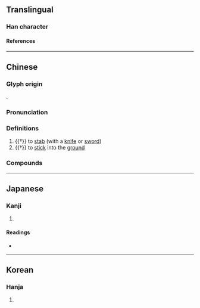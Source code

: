 {{character info}}
==Translingual==

===Han character===
{{Han char|rn=18|rad=刀|as=08|sn=10|four=52000|canj=JNLN|ids=⿰事刂}}

====References====
{{Han ref|kx=0141.100|dkj=02041|dj=0320.160|hdz=10343.160|uh=525A}}

----

==Chinese==
{{zh-forms|alt=事,倳,𨧫}}

===Glyph origin===
{{Han etym}}
{{Han compound|事|刀|ls=psc|c1=p|c2=s|t2=knife; sword}}.

===Pronunciation===
{{zh-pron
|m=zì
|c=zi3,zi6
|mc=y
|oc=y
|cat=v
|ma=y
}}

===Definitions===
{{zh-hanzi}}

# {{†}} to [[stab]] (with a [[knife]] or [[sword]])
# {{†}} to [[stick]] into the [[ground]]

===Compounds===
{{zh-der|剚刃敵人}}

----

==Japanese==

===Kanji===
{{ja-kanji|grade=|rs=刀08}}

# {{rfdef|ja|sort=刀08}}

====Readings====
* {{ja-readings|on=[[し]] (shi)|kun=[[さす]] (sasu), [[さしこむ]] (sashikomu), [[おく]] (oku)}}

----

==Korean==

===Hanja===
{{ko-hanja|hangeul=사|rv=sa|mr=sa}}

# {{rfdef|ko|sort=刀08}}